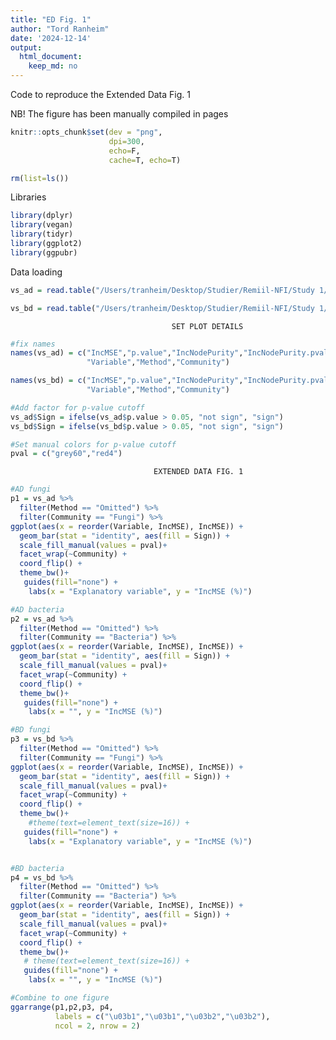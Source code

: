 ```yaml
---
title: "ED Fig. 1"
author: "Tord Ranheim"
date: '2024-12-14'
output:
  html_document:
    keep_md: no
---
```



Code to reproduce the Extended Data Fig. 1

NB! The figure has been manually compiled in pages


```r
knitr::opts_chunk$set(dev = "png",
                      dpi=300,
                      echo=F,
                      cache=T, echo=T)
```


```r
rm(list=ls())
```


Libraries
```r
library(dplyr)
library(vegan)
library(tidyr)
library(ggplot2)
library(ggpubr)
```



Data loading

```r

vs_ad = read.table("/Users/tranheim/Desktop/Studier/Remiil-NFI/Study 1/Analyses/Alpha diversity/Variable selection/Results/results_variable_selection.txt")

vs_bd = read.table("/Users/tranheim/Desktop/Studier/Remiil-NFI/Study 1/Analyses/Beta diversity/Variation partitioning/Results/results_variable_selection_pcoa.txt")

```


                                        SET PLOT DETAILS
#############################################################################################

```r

#fix names
names(vs_ad) = c("IncMSE","p.value","IncNodePurity","IncNodePurity.pvalue",
                 "Variable","Method","Community")

names(vs_bd) = c("IncMSE","p.value","IncNodePurity","IncNodePurity.pvalue",
                 "Variable","Method","Community")

#Add factor for p-value cutoff
vs_ad$Sign = ifelse(vs_ad$p.value > 0.05, "not sign", "sign")
vs_bd$Sign = ifelse(vs_bd$p.value > 0.05, "not sign", "sign")

#Set manual colors for p-value cutoff
pval = c("grey60","red4")

```


                                    EXTENDED DATA FIG. 1
#############################################################################################

```r

#AD fungi
p1 = vs_ad %>% 
  filter(Method == "Omitted") %>%
  filter(Community == "Fungi") %>%
ggplot(aes(x = reorder(Variable, IncMSE), IncMSE)) +
  geom_bar(stat = "identity", aes(fill = Sign)) +
  scale_fill_manual(values = pval)+
  facet_wrap(~Community) +
  coord_flip() +
  theme_bw()+
   guides(fill="none") + 
    labs(x = "Explanatory variable", y = "IncMSE (%)") 

#AD bacteria
p2 = vs_ad %>% 
  filter(Method == "Omitted") %>%
  filter(Community == "Bacteria") %>%
ggplot(aes(x = reorder(Variable, IncMSE), IncMSE)) +
  geom_bar(stat = "identity", aes(fill = Sign)) +
  scale_fill_manual(values = pval)+
  facet_wrap(~Community) +
  coord_flip() +
  theme_bw()+
   guides(fill="none") + 
    labs(x = "", y = "IncMSE (%)") 

#BD fungi
p3 = vs_bd %>% 
  filter(Method == "Omitted") %>%
  filter(Community == "Fungi") %>%
ggplot(aes(x = reorder(Variable, IncMSE), IncMSE)) +
  geom_bar(stat = "identity", aes(fill = Sign)) +
  scale_fill_manual(values = pval)+
  facet_wrap(~Community) +
  coord_flip() +
  theme_bw()+
    #theme(text=element_text(size=16)) +
   guides(fill="none") + 
    labs(x = "Explanatory variable", y = "IncMSE (%)") 


#BD bacteria
p4 = vs_bd %>% 
  filter(Method == "Omitted") %>%
  filter(Community == "Bacteria") %>%
ggplot(aes(x = reorder(Variable, IncMSE), IncMSE)) +
  geom_bar(stat = "identity", aes(fill = Sign)) +
  scale_fill_manual(values = pval)+
  facet_wrap(~Community) +
  coord_flip() +
  theme_bw()+
   # theme(text=element_text(size=16)) +
   guides(fill="none") + 
    labs(x = "", y = "IncMSE (%)") 


```


```r

#Combine to one figure
ggarrange(p1,p2,p3, p4,
          labels = c("\u03b1","\u03b1","\u03b2","\u03b2"),
          ncol = 2, nrow = 2)

```

